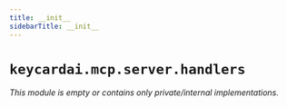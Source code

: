 ```yaml
---
title: __init__
sidebarTitle: __init__
---
```


# `keycardai.mcp.server.handlers`

*This module is empty or contains only private/internal implementations.*
